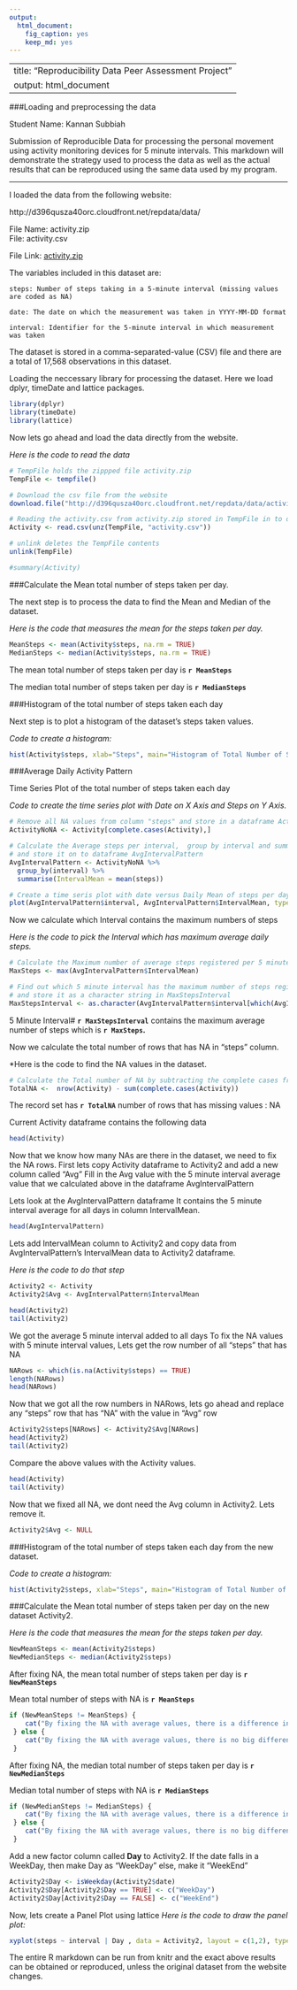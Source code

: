 ```yaml
---
output:
  html_document:
    fig_caption: yes
    keep_md: yes
---
```

---
title: "Reproducibility Data Peer Assessment Project"
output: html_document
---  
   
  
###Loading and preprocessing the data

Student Name: Kannan Subbiah

Submission of Reproducible Data for processing the personal movement using activity monitoring devices for 5 minute intervals.  This markdown will demonstrate the strategy used to process the data as well as the actual results that can be reproduced using the same data used by my program.

-------------------------------------------


I loaded the data from the following website:

http://d396qusza40orc.cloudfront.net/repdata/data/  

File Name: activity.zip  
File: activity.csv  

File Link: [activity.zip](http://d396qusza40orc.cloudfront.net/repdata/data/activity.zip)  

The variables included in this dataset are:

    steps: Number of steps taking in a 5-minute interval (missing values are coded as NA)

    date: The date on which the measurement was taken in YYYY-MM-DD format

    interval: Identifier for the 5-minute interval in which measurement was taken

The dataset is stored in a comma-separated-value (CSV) file and there are a total of 17,568 observations in this dataset.  


Loading the neccessary library for processing the dataset.
Here we load dplyr, timeDate and lattice packages.
  
```r
library(dplyr)
library(timeDate)
library(lattice)
```

Now lets go ahead and load the data directly from the website.

*Here is the code to read the data* 
```r
# TempFile holds the zippped file activity.zip
TempFile <- tempfile()

# Download the csv file from the website
download.file("http://d396qusza40orc.cloudfront.net/repdata/data/activity.zip",TempFile, mode="wb")

# Reading the activity.csv from activity.zip stored in TempFile in to data frame Activity.
Activity <- read.csv(unz(TempFile, "activity.csv"))

# unlink deletes the TempFile contents
unlink(TempFile)

#summary(Activity)
```


###Calculate the Mean total number of steps taken per day.

The next step is to process the data to find the Mean and Median of the dataset.

*Here is the code that measures the mean for the steps taken per day.*
```r
MeanSteps <- mean(Activity$steps, na.rm = TRUE)
MedianSteps <- median(Activity$steps, na.rm = TRUE)

```

The mean total number of steps taken per day is **`r MeanSteps`** 

The median total number of steps taken per day is **`r MedianSteps`**   


###Histogram of the total number of steps taken each day

Next step is to plot a histogram of the dataset's steps taken values.

*Code to create a histogram:*
```r
hist(Activity$steps, xlab="Steps", main="Histogram of Total Number of Steps taken each day")
```

###Average Daily Activity Pattern

Time Series Plot  of the total number of steps taken each day

*Code to create the time series plot with Date on X Axis and Steps on Y Axis.*
```r

# Remove all NA values from column "steps" and store in a dataframe ActivityNoNA
ActivityNoNA <- Activity[complete.cases(Activity),]

# Calculate the Average steps per interval,  group by interval and summarise it based on intervals 
# and store it on to dataframe AvgIntervalPattern
AvgIntervalPattern <- ActivityNoNA %>%
  group_by(interval) %>%
  summarise(IntervalMean = mean(steps))

# Create a time seris plot with date versus Daily Mean of steps per day, using type as "l" for lineplot
plot(AvgIntervalPattern$interval, AvgIntervalPattern$IntervalMean, type="l", xlab = "Interval", ylab="Average Steps")

```

Now we calculate which Interval contains the maximum numbers of steps

*Here is the code to pick the Interval which has maximum average daily steps.*
```r

# Calculate the Maximum number of average steps registered per 5 minute interval
MaxSteps <- max(AvgIntervalPattern$IntervalMean)

# Find out which 5 minute interval has the maximum number of steps registered
# and store it as a character string in MaxStepsInterval
MaxStepsInterval <- as.character(AvgIntervalPattern$interval[which(AvgIntervalPattern$IntervalMean == MaxSteps)])
```

5 Minute Interval# **`r MaxStepsInterval`** contains the maximum average number of steps which is **`r MaxSteps`.**  


Now we calculate the total number of rows that has NA in "steps" column.

*Here is the code to find the NA values in the dataset.
```r

# Calculate the Total number of NA by subtracting the complete cases from total rows
TotalNA <-  nrow(Activity) - sum(complete.cases(Activity))
```

The record set has **`r TotalNA`** number of rows that has missing values : NA

Current Activity dataframe contains the following data

```r
head(Activity)
```


Now that we know how many NAs are there in the dataset, we need to fix the NA rows.
First lets copy Activity dataframe to Activity2 and add a new column called "Avg"
Fill in the Avg value with the 5 minute interval average value that we calculated above
in the dataframe AvgIntervalPattern

Lets look at the AvgIntervalPattern dataframe
It contains the 5 minute interval average for all days in column IntervalMean.
```r
head(AvgIntervalPattern)
```

Lets add IntervalMean column to Activity2 and copy data from AvgIntervalPattern's IntervalMean
data to Activity2 dataframe.

*Here is the code to do that step*
```r
Activity2 <- Activity
Activity2$Avg <- AvgIntervalPattern$IntervalMean

head(Activity2)
tail(Activity2)
```

We got the average 5 minute interval added to all days
To fix the NA values with 5 minute interval values, 
Lets get the row number of all "steps" that has NA

```r
NARows <- which(is.na(Activity$steps) == TRUE)
length(NARows)
head(NARows)
```

Now that we got all the row numbers in NARows, lets go ahead and replace
any "steps" row that has "NA" with the value in "Avg" row

```r
Activity2$steps[NARows] <- Activity2$Avg[NARows]
head(Activity2)
tail(Activity2)
```

Compare the above values with the Activity values.
```r
head(Activity) 
tail(Activity) 
```

Now that we fixed all NA, we dont need the Avg column in Activity2. Lets remove it.
```r
Activity2$Avg <- NULL 
```

###Histogram of the total number of steps taken each day from the new dataset.

*Code to create a histogram:*
```r
hist(Activity2$steps, xlab="Steps", main="Histogram of Total Number of Steps taken each day - No NA")
```


###Calculate the Mean total number of steps taken per day on the new dataset Activity2.

*Here is the code that measures the mean for the steps taken per day.*
```r
NewMeanSteps <- mean(Activity2$steps)
NewMedianSteps <- median(Activity2$steps)

```

After fixing NA, the mean total number of steps taken per day is **`r NewMeanSteps`** 

Mean total number of steps with NA is **`r MeanSteps`**
```r
if (NewMeanSteps != MeanSteps) {
    cat("By fixing the NA with average values, there is a difference in Mean", labels=NULL)
 } else {
    cat("By fixing the NA with average values, there is no big difference in Mean at all!", labels=NULL)
 }

```

After fixing NA, the median total number of steps taken per day is **`r NewMedianSteps`**   

Median total number of steps with NA is **`r MedianSteps`**
```r
if (NewMedianSteps != MedianSteps) {
    cat("By fixing the NA with average values, there is a difference in Median value", labels=NULL)
 } else {
    cat("By fixing the NA with average values, there is no big difference in Median value at all!", labels=NULL)
 }

```

Add a new factor column called **Day** to Activity2.
If the date falls in a WeekDay, then make Day as "WeekDay" else, make it "WeekEnd"

```r
Activity2$Day <- isWeekday(Activity2$date)
Activity2$Day[Activity2$Day == TRUE] <- c("WeekDay")
Activity2$Day[Activity2$Day == FALSE] <- c("WeekEnd")

```

Now, lets create a Panel Plot using lattice
*Here is the code to draw the panel plot:*
```r
xyplot(steps ~ interval | Day , data = Activity2, layout = c(1,2), type="l")
```

The entire R markdown can be run from knitr and the exact above results can be obtained or reproduced, unless the original dataset from the website changes.

